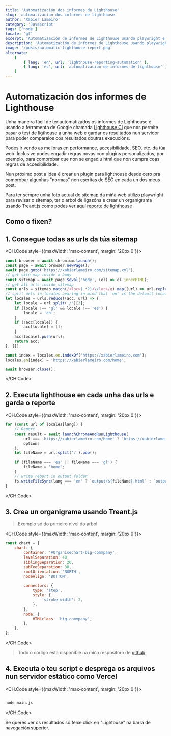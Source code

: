 ```yaml
---
title: 'Automatización dos informes de Lighthouse'
slug: 'automatizacion-dos-informes-de-lighthouse'
author: 'Xabier Lameiro'
category: 'Javascript'
tags: ['node']
locale: 'gl'
excerpt: 'Automatización de informes de Lighthouse usando playwright e a api de lightouse nunha web despregada nun exemplo real'
description: 'Automatización de informes de Lighthouse usando playwright e a api de lightouse nunha web despregada nun exemplo real'
image: '/posts/automatic-lighthouse-report.png'
alternate:
    [
        { lang: 'en', url: 'lighthouse-reporting-automation' },
        { lang: 'es', url: 'automatizacion-de-informes-de-lighthouse' },
    ]
---
```


# Automatización dos informes de Lighthouse

<Date date="01-24-2023" />

<GoogleAdsense slot="6618374506" horizontal />

Unha maneira fácil de ter automatizados os informes de Lighthouse é usando a ferramenta de Google chamada [Lighthouse CI](https://github.com/GoogleChrome/lighthouse) que nos permite pasar o test de ligthouse a unha web e gardar os resultados nun servidor para poder comparalos cos resultados doutras execucións.

Podes ir vendo as melloras en performance, accesibilidade, SEO, etc. da túa web. Inclusive podes engadir regras novas con plugins personalizados, por exemplo, para comprobar que non se engadiu html que non cumpra coas regras de accesibilidade.

Nun próximo post a idea é crear un plugin para lighthouse desde cero pra comprobar algunhas "normas" non escritas de SEO en cada un dos meus post.

Para ter sempre unha foto actual do sitemap da miña web utilizo playwright para revisar o sitemap, ter o arbol de ligazóns e crear un organigrama usando Treant.js como podes ver aquí [reporte de lighthouse](https://lighthouse.xabierlameiro.com 'Reporte de lighthouse')

## Como o fixen?

## 1. Consegue todas as urls da túa sitemap

<CH.Code style={{maxWidth: 'max-content', margin: '20px 0'}}>

```js main.js
const browser = await chromium.launch();
const page = await browser.newPage();
await page.goto('https://xabierlameiro.com/sitemap.xml');
// get site map inside a body
const sitemap = await page.$eval('body', (el) => el.innerHTML);
// get all urls inside sitemap
const urls = sitemap.match(/<loc>(.*?)<\/loc>/g).map((url) => url.replace(/<\/?loc>/g, ''));
// split urls in locales bearing in mind that 'en' is the default locale and it's not included in the url
let locales = urls.reduce((acc, url) => {
    let locale = url.split('/')[3];
    if (locale !== 'gl' && locale !== 'es') {
        locale = 'en';
    }
    if (!acc[locale]) {
        acc[locale] = [];
    }
    acc[locale].push(url);
    return acc;
}, {});

const index = locales.en.indexOf('https://xabierlameiro.com');
locales.en[index] = 'https://xabierlameiro.com/home';

await browser.close();
```

</CH.Code>

## 2. Executa lighthouse en cada unha das urls e garda o reporte

<CH.Code style={{maxWidth: 'max-content', margin: '20px 0'}}>

```js main.js
for (const url of locales[lang]) {
    // Report
    const result = await launchChromeAndRunLighthouse(
        url === 'https://xabierlameiro.com/home' ? 'https://xabierlameiro.com' : url,
        options
    );
    let fileName = url.split('/').pop();

    if (fileName === 'es' || fileName === 'gl') {
        fileName = 'home';
    }
    // write report in output folder
    fs.writeFileSync(lang === 'en' ? `output/${fileName}.html` : `output/${lang}/${fileName}.html`, result.report);
}
```

</CH.Code>

## 3. Crea un organigrama usando Treant.js

> Exemplo só do primeiro nivel do arbol

<CH.Code style={{maxWidth: 'max-content', margin: '20px 0'}}>

```js main.js
const chart = {
    chart: {
        container: '#OrganiseChart-big-commpany',
        levelSeparation: 40,
        siblingSeparation: 20,
        subTeeSeparation: 30,
        rootOrientation: 'NORTH',
        nodeAlign: 'BOTTOM',

        connectors: {
            type: 'step',
            style: {
                'stroke-width': 2,
            },
        },
        node: {
            HTMLclass: 'big-commpany',
        },
    },
};
```

</CH.Code>

> Todo o código esta dispoñible na miña respositoro de [github](https://github.com/xabierlameiro/lighthouse-report/blob/master/main.js 'Ligazón a repostorio de github')

## 4. Executa o teu script e desprega os arquivos nun servidor estático como Vercel

<CH.Code style={{maxWidth: 'max-content', margin: '20px 0'}}>

```bash

node main.js

```

</CH.Code>

Se queres ver os resultados só feixe click en "Lightouse" na barra de navegación superior.
